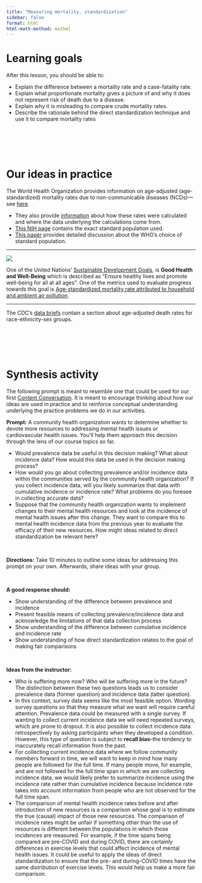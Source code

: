 ```yaml
---
title: "Measuring mortality, standardization"
sidebar: false
format: html
html-math-method: mathml
---
```


# Learning goals

After this lesson, you should be able to:

- Explain the difference between a mortality rate and a case-fatality rate.
- Explain what proportionate mortality gives a picture of and why it does not represent risk of death due to a disease.
- Explain why it is misleading to compare crude mortality rates.
- Describe the rationale behind the direct standardization technique and use it to compare mortality rates


<br><br><br><br>


# Our ideas in practice

The World Health Organization provides information on age-adjusted (age-standardized) mortality rates due to non-communicable diseases (NCDs)---see [here](https://www.who.int/data/gho/data/indicators/indicator-details/GHO/gho-ghe-ncd-mortality-rate).

- They also provide [information](https://www.who.int/data/gho/indicator-metadata-registry/imr-details/78) about how these rates were calculated and where the data underlying the calculations come from.
- [This NIH page](https://seer.cancer.gov/stdpopulations/world.who.html) contains the exact standard population used.
- [This paper](https://www.researchgate.net/publication/284696312_Age_Standardization_of_Rates_A_New_WHO_Standard) provides detailed discussion about the WHO's choice of standard population.


----------


![](https://w3.unece.org/SDG/Resources/Images/Goals/3_en_i.png){fig-align="center"}

One of the United Nations' [Sustainable Development Goals](https://w3.unece.org/SDG/en), is **Good Health and Well-Being** which is described as "Ensure healthy lives and promote well-being for all at all ages". One of the metrics used to evaluate progress towards this goal is [Age-standardized mortality rate attributed to household and ambient air pollution](https://w3.unece.org/SDG/en/Indicator?id=96).


----------


The CDC's [data briefs](https://www.cdc.gov/nchs/products/databriefs/db456.htm) contain a section about age-adjusted death rates for race-ethnicity-sex groups.


<br><br><br><br>


# Synthesis activity

The following prompt is meant to resemble one that could be used for our first [Content Conversation](syllabus.qmd#content-conversations). It is meant to encourage thinking about how our ideas are used in practice and to reinforce conceptual understanding underlying the practice problems we do in our activities.

**Prompt:** A community health organization wants to determine whether to devote more resources to addressing mental health issues or cardiovascular health issues. You'll help them approach this decision through the lens of our course topics so far.

- Would prevalence data be useful in this decision making? What about incidence data? How would this data be used in the decision making process?
- How would you go about collecting prevalence and/or incidence data within the communities served by the community health organization? If you collect incidence data, will you likely summarize that data with cumulative incidence or incidence rate? What problems do you foresee in collecting accurate data?
- Suppose that the community health organization wants to implement changes to their mental health resources and look at the incidence of mental health issues after this change. They want to compare this to mental health incidence data from the previous year to evaluate the efficacy of their new resources. How might ideas related to direct standardization be relevant here?

<br>

**Directions:** Take 10 minutes to outline some ideas for addressing this prompt on your own. Afterwards, share ideas with your group.

<br>

**A good response should:**

- Show understanding of the difference between prevalence and incidence
- Present feasible means of collecting prevalence/incidence data and acknowledge the limitations of that data collection process
- Show understanding of the difference between cumulative incidence and incidence rate
- Show understanding of how direct standardization relates to the goal of making fair comparisons


<br>


**Ideas from the instructor:**

- Who is suffering more now? Who will be suffering more in the future? The distinction between these two questions leads us to consider prevalence data (former question) and incidence data (latter question).
- In this context, survey data seems like the most feasible option. Wording survey questions so that they measure what we want will require careful attention. Prevalence data could be measured with a single survey. If wanting to collect current incidence data we will need repeated surveys, which are prone to dropout. It is also possible to collect incidence data retrospectively by asking participants when they developed a condition. However, this type of question is subject to **recall bias**--the tendency to inaccurately recall information from the past.
- For collecting current incidence data where we follow community members forward in time, we will want to keep in mind how many people are followed for the full time. If many people move, for example, and are not followed for the full time span in which we are collecting incidence data, we would likely prefer to summarize incidence using the incidence rate rather than cumulative incidence because incidence rate takes into account information from people who are not observed for the full time span.
- The comparison of mental health incidence rates before and after introduction of new resources is a comparison whose goal is to estimate the true (causal) impact of those new resources. The comparison of incidence rates might be unfair if something other than the use of resources is different between the populations in which those incidences are measured. For example, if the time spans being compared are pre-COVID and during COVID, there are certainly differences in exercise levels that could affect incidence of mental health issues. It could be useful to apply the ideas of direct standardization to ensure that the pre- and during-COVID times have the same distribution of exercise levels. This would help us make a more fair comparison.

